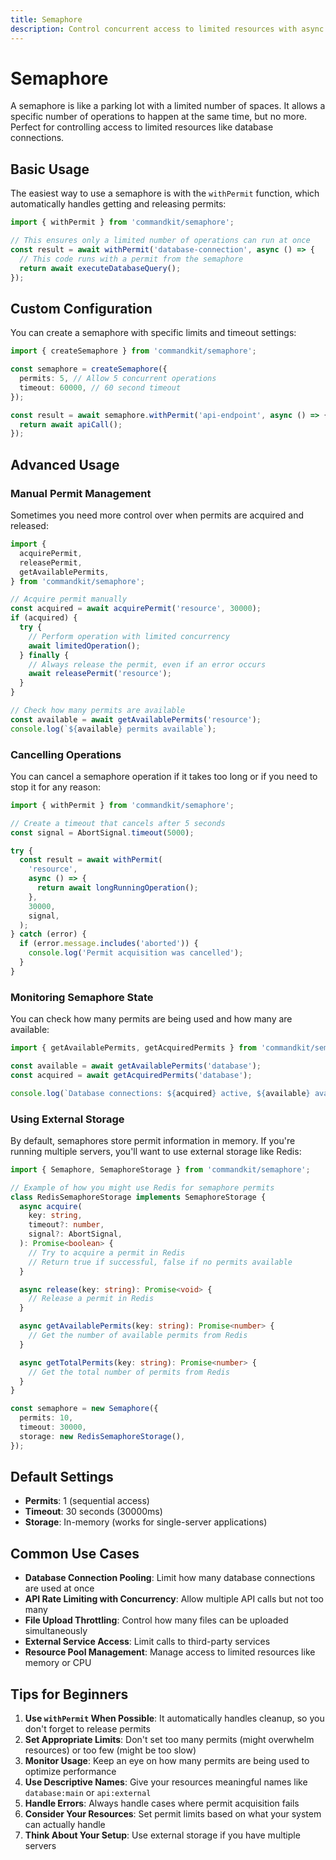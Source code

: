 ```yaml
---
title: Semaphore
description: Control concurrent access to limited resources with async semaphores
---
```


# Semaphore

A semaphore is like a parking lot with a limited number of spaces. It allows a specific number of operations to happen at the same time, but no more. Perfect for controlling access to limited resources like database connections.

## Basic Usage

The easiest way to use a semaphore is with the `withPermit` function, which automatically handles getting and releasing permits:

```typescript
import { withPermit } from 'commandkit/semaphore';

// This ensures only a limited number of operations can run at once
const result = await withPermit('database-connection', async () => {
  // This code runs with a permit from the semaphore
  return await executeDatabaseQuery();
});
```

## Custom Configuration

You can create a semaphore with specific limits and timeout settings:

```typescript
import { createSemaphore } from 'commandkit/semaphore';

const semaphore = createSemaphore({
  permits: 5, // Allow 5 concurrent operations
  timeout: 60000, // 60 second timeout
});

const result = await semaphore.withPermit('api-endpoint', async () => {
  return await apiCall();
});
```

## Advanced Usage

### Manual Permit Management

Sometimes you need more control over when permits are acquired and released:

```typescript
import {
  acquirePermit,
  releasePermit,
  getAvailablePermits,
} from 'commandkit/semaphore';

// Acquire permit manually
const acquired = await acquirePermit('resource', 30000);
if (acquired) {
  try {
    // Perform operation with limited concurrency
    await limitedOperation();
  } finally {
    // Always release the permit, even if an error occurs
    await releasePermit('resource');
  }
}

// Check how many permits are available
const available = await getAvailablePermits('resource');
console.log(`${available} permits available`);
```

### Cancelling Operations

You can cancel a semaphore operation if it takes too long or if you need to stop it for any reason:

```typescript
import { withPermit } from 'commandkit/semaphore';

// Create a timeout that cancels after 5 seconds
const signal = AbortSignal.timeout(5000);

try {
  const result = await withPermit(
    'resource',
    async () => {
      return await longRunningOperation();
    },
    30000,
    signal,
  );
} catch (error) {
  if (error.message.includes('aborted')) {
    console.log('Permit acquisition was cancelled');
  }
}
```

### Monitoring Semaphore State

You can check how many permits are being used and how many are available:

```typescript
import { getAvailablePermits, getAcquiredPermits } from 'commandkit/semaphore';

const available = await getAvailablePermits('database');
const acquired = await getAcquiredPermits('database');

console.log(`Database connections: ${acquired} active, ${available} available`);
```

### Using External Storage

By default, semaphores store permit information in memory. If you're running multiple servers, you'll want to use external storage like Redis:

```typescript
import { Semaphore, SemaphoreStorage } from 'commandkit/semaphore';

// Example of how you might use Redis for semaphore permits
class RedisSemaphoreStorage implements SemaphoreStorage {
  async acquire(
    key: string,
    timeout?: number,
    signal?: AbortSignal,
  ): Promise<boolean> {
    // Try to acquire a permit in Redis
    // Return true if successful, false if no permits available
  }

  async release(key: string): Promise<void> {
    // Release a permit in Redis
  }

  async getAvailablePermits(key: string): Promise<number> {
    // Get the number of available permits from Redis
  }

  async getTotalPermits(key: string): Promise<number> {
    // Get the total number of permits from Redis
  }
}

const semaphore = new Semaphore({
  permits: 10,
  timeout: 30000,
  storage: new RedisSemaphoreStorage(),
});
```

## Default Settings

- **Permits**: 1 (sequential access)
- **Timeout**: 30 seconds (30000ms)
- **Storage**: In-memory (works for single-server applications)

## Common Use Cases

- **Database Connection Pooling**: Limit how many database connections are used at once
- **API Rate Limiting with Concurrency**: Allow multiple API calls but not too many
- **File Upload Throttling**: Control how many files can be uploaded simultaneously
- **External Service Access**: Limit calls to third-party services
- **Resource Pool Management**: Manage access to limited resources like memory or CPU

## Tips for Beginners

1. **Use `withPermit` When Possible**: It automatically handles cleanup, so you don't forget to release permits
2. **Set Appropriate Limits**: Don't set too many permits (might overwhelm resources) or too few (might be too slow)
3. **Monitor Usage**: Keep an eye on how many permits are being used to optimize performance
4. **Use Descriptive Names**: Give your resources meaningful names like `database:main` or `api:external`
5. **Handle Errors**: Always handle cases where permit acquisition fails
6. **Consider Your Resources**: Set permit limits based on what your system can actually handle
7. **Think About Your Setup**: Use external storage if you have multiple servers
